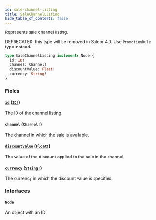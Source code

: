 ```yaml
---
id: sale-channel-listing
title: SaleChannelListing
hide_table_of_contents: false
---
```


Represents sale channel listing.

DEPRECATED: this type will be removed in Saleor 4.0. Use `PromotionRule` type instead.

```graphql
type SaleChannelListing implements Node {
  id: ID!
  channel: Channel!
  discountValue: Float!
  currency: String!
}
```

### Fields

#### [`id`](#) ([`ID!`](../../../developer/api-reference/scalars/id))

The ID of the channel listing.

#### [`channel`](#) ([`Channel!`](../../../developer/api-reference/objects/channel))

The channel in which the sale is available.

#### [`discountValue`](#) ([`Float!`](../../../developer/api-reference/scalars/float))

The value of the discount applied to the sale in the channel.

#### [`currency`](#) ([`String!`](../../../developer/api-reference/scalars/string))

The currency in which the discount value is specified.

### Interfaces

#### [`Node`](../../../developer/api-reference/interfaces/node)

An object with an ID
